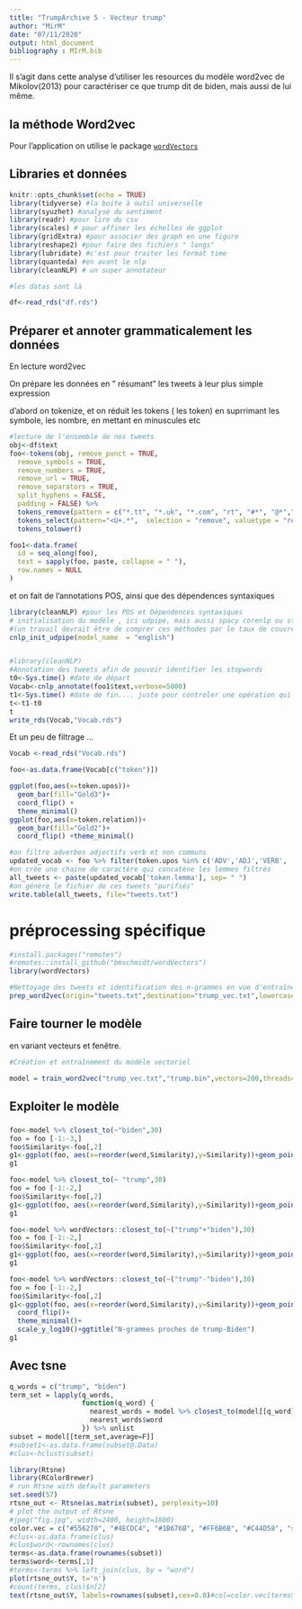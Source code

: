 ```yaml
---
title: "TrumpArchive 5 - Vecteur trump"
author: "MirM"
date: "07/11/2020"
output: html_document
bibliography : MIrM.bib
---
```


Il s'agit dans cette analyse d'utiliser les resources du modèle word2vec de Mikolov(2013) pour caractériser ce que trump dit de biden, mais aussi de lui même.

## la méthode Word2vec

Pour l'application on utilise le package [`wordVectors`](https://github.com/bmschmidt/wordVectors)

## Libraries et données


```r
knitr::opts_chunk$set(echo = TRUE)
library(tidyverse) #la boite à outil universelle
library(syuzhet) #analyse du sentiment
library(readr) #pour lire du csv
library(scales) # pour affiner les échelles de ggplot
library(gridExtra) #pour associer des graph en une figure
library(reshape2) #pour faire des fichiers " longs"
library(lubridate) #c'est pour traiter les format time
library(quanteda) #en avant le nlp
library(cleanNLP) # un super annotateur

#les datas sont là

df<-read_rds("df.rds")

```


## Préparer et annoter grammaticalement les données


En lecture word2vec


On prépare les données en " résumant" les tweets à leur plus simple expression

d'abord on tokenize, et on réduit les tokens ( les token) en suprrimant les symbole, les nombre, en mettant en minuscules etc 

```r
#lecture de l'ensemble de nos tweets
obj<-df$text 
foo<-tokens(obj, remove_punct = TRUE,
  remove_symbols = TRUE,
  remove_numbers = TRUE,
  remove_url = TRUE,
  remove_separators = TRUE,
  split_hyphens = FALSE,
  padding = FALSE) %>%
  tokens_remove(pattern = c("*.tt", "*.uk", "*.com", "rt", "#*", "@*","amp", "RT")) %>%
  tokens_select(pattern="<U+.*",  selection = "remove", valuetype = "regex")%>%
  tokens_tolower() 

foo1<-data.frame(
  id = seq_along(foo),
  text = sapply(foo, paste, collapse = " "),
  row.names = NULL
)
```

et on fait de l'annotations POS, ainsi que des dépendences syntaxiques


```r
library(cleanNLP) #pour les POS et Dépendences syntaxiques
# initialisation du modèle , ici udpipe, mais aussi spacy corenlp ou stringi
#(un travail devrait être de comprer ces méthodes par le taux de couvrement!!!!)
cnlp_init_udpipe(model_name  = "english")


#library(cleanNLP)
#Annotation des tweets afin de pouvoir identifier les stopwords
t0<-Sys.time() #date de départ
Vocab<-cnlp_annotate(foo1$text,verbose=5000)
t1<-Sys.time() #date de fin.... juste pour controler une opération qui peut prendre 40 mn sur un processeeur 4 coeurs à 3.6ghz et 32g de ram.
t<-t1-t0
t
write_rds(Vocab,"Vocab.rds")
```

Et un peu de filtrage ...

```r
Vocab <-read_rds("Vocab.rds")

foo<-as.data.frame(Vocab[c("token")])

ggplot(foo,aes(x=token.upos))+
  geom_bar(fill="Gold3")+
  coord_flip() +
  theme_minimal()
ggplot(foo,aes(x=token.relation))+
  geom_bar(fill="Gold2")+
  coord_flip() +theme_minimal()

#on filtre adverbes adjectifs verb et non communs
updated_vocab <- foo %>% filter(token.upos %in% c('ADV','ADJ','VERB', 'NOUN'))
#on crée une chaine de caractère qui concatène les lemmes filtrés
all_tweets <- paste(updated_vocab['token.lemma'], sep= " ")
#on génère le fichier de ces tweets "purifiés"
write.table(all_tweets, file="tweets.txt")
```

# préprocessing spécifique

```r
#install.packages("remotes")
#remotes::install_github("bmschmidt/wordVectors")
library(wordVectors)

#Nettoyage des tweets et identification des n-grammes en vue d'entraîner le modèle
prep_word2vec(origin="tweets.txt",destination="trump_vec.txt",lowercase=T,bundle_ngrams=4)

```

## Faire tourner le modèle

en variant vecteurs et fenêtre.

```r
#Création et entraînement du modèle vectoriel

model = train_word2vec("trump_vec.txt","trump.bin",vectors=200,threads=3,window=5,iter=10,negative_samples=0,force=TRUE, min_count=20)


```

## Exploiter le modèle

###

```r
foo<-model %>% closest_to(~"biden",30)
foo = foo [-1:-3,]
foo$Similarity<-foo[,2]
g1<-ggplot(foo, aes(x=reorder(word,Similarity),y=Similarity))+geom_point(col="black",size=3)+coord_flip()+theme_minimal()+ggtitle("N-grammes proches de Biden")
g1
```

```r
foo<-model %>% closest_to(~ "trump",30)
foo = foo [-1:-2,]
foo$Similarity<-foo[,2]
g1<-ggplot(foo, aes(x=reorder(word,Similarity),y=Similarity))+geom_point(col="black",size=3)+coord_flip()+theme_minimal()+scale_y_log10()+ggtitle("N-grammes proches de Trump")
g1
```

```r
foo<-model %>% wordVectors::closest_to(~("trump"+"biden"),30)
foo = foo [-1:-2,]
foo$Similarity<-foo[,2]
g1<-ggplot(foo, aes(x=reorder(word,Similarity),y=Similarity))+geom_point(col="black",size=3)+coord_flip()+theme_minimal()+scale_y_log10()+ggtitle("N-grammes proches de la trump+biden")
g1
```


```r
foo<-model %>% wordVectors::closest_to(~("trump"-"biden"),30)
foo = foo [-1:-2,]
foo$Similarity<-foo[,2]
g1<-ggplot(foo, aes(x=reorder(word,Similarity),y=Similarity))+geom_point(col="black",size=3)+
  coord_flip()+
  theme_minimal()+
  scale_y_log10()+ggtitle("N-grammes proches de trump-Biden")
g1
```
## Avec tsne

```r
q_words = c("trump", "biden")
term_set = lapply(q_words, 
                  function(q_word) {
                    nearest_words = model %>% closest_to(model[[q_word]],80)
                    nearest_words$word
                  }) %>% unlist
subset = model[[term_set,average=F]]
#subset1<-as.data.frame(subset@.Data)
#clus<-hclust(subset)

library(Rtsne)
library(RColorBrewer)
# run Rtsne with default parameters
set.seed(57)
rtsne_out <- Rtsne(as.matrix(subset), perplexity=10)
# plot the output of Rtsne
#jpeg("fig.jpg", width=2400, height=1800)
color.vec = c("#556270", "#4ECDC4", "#1B676B", "#FF6B6B", "#C44D58", "seagreen1", "seagreen4", "slateblue4")
#clus<-as.data.frame(clus)
#clus$word<-rownames(clus)
terms<-as.data.frame(rownames(subset))
terms$word<-terms[,1] 
#terms<-terms %>% left_join(clus, by = "word")
plot(rtsne_out$Y, t='n')
#count(terms, clus)$n[2]
text(rtsne_out$Y, labels=rownames(subset),cex=0.8)#col=color.vec[terms$clus])
```

